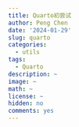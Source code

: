 ```yaml
---
title: Quarto初尝试
author: Peng Chen
date: '2024-01-29'
slug: quarto
categories:
  - utils
tags:
  - Quarto
description: ~
image: ~
math: ~
license: ~
hidden: no
comments: yes
---
```


